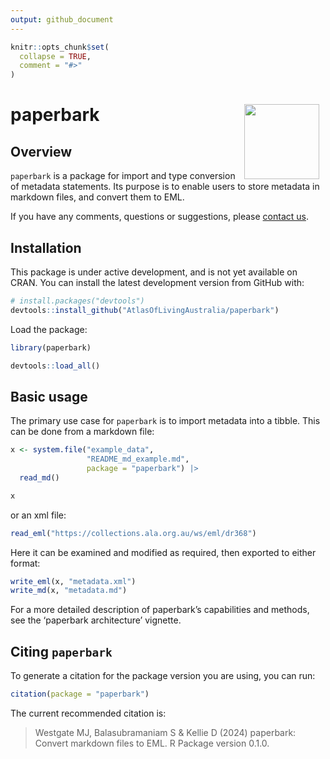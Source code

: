 ```yaml
---
output: github_document
---
```


<!-- README.md is generated from README.Rmd. Please edit that file -->

```r
knitr::opts_chunk$set(
  collapse = TRUE,
  comment = "#>"
)
```

# paperbark <img src="man/figures/logo.png" align="right" style="margin: 0px 10px 0px 10px;" alt="" width="120"/><br>

## Overview

`paperbark` is a package for import and type conversion of metadata statements. 
Its purpose is to enable users to store metadata in markdown files, and convert
them to EML.

If you have any comments, questions or suggestions, please [contact us](mailto:support@ala.org.au).
 
## Installation
This package is under active development, and is not yet available on CRAN. You
can install the latest development version from GitHub with:

```r
# install.packages("devtools")
devtools::install_github("AtlasOfLivingAustralia/paperbark")
```

Load the package:

```r
library(paperbark)
```

```r
devtools::load_all()
```

## Basic usage

The primary use case for `paperbark` is to import metadata into a tibble. This can
be done from a markdown file:

```r
x <- system.file("example_data", 
                 "README_md_example.md", 
                 package = "paperbark") |>
  read_md()

x 
```

or an xml file:

```r
read_eml("https://collections.ala.org.au/ws/eml/dr368")
```

Here it can be examined and modified as required, then exported to either format:

```r
write_eml(x, "metadata.xml")
write_md(x, "metadata.md")
```

For a more detailed description of paperbark's capabilities and methods, see the 
'paperbark architecture' vignette.

## Citing `paperbark`
To generate a citation for the package version you are using, you can run:

```r
citation(package = "paperbark")
```

The current recommended citation is:

> Westgate MJ, Balasubramaniam S & Kellie D (2024) paperbark: Convert markdown files
to EML. R Package version 0.1.0.
